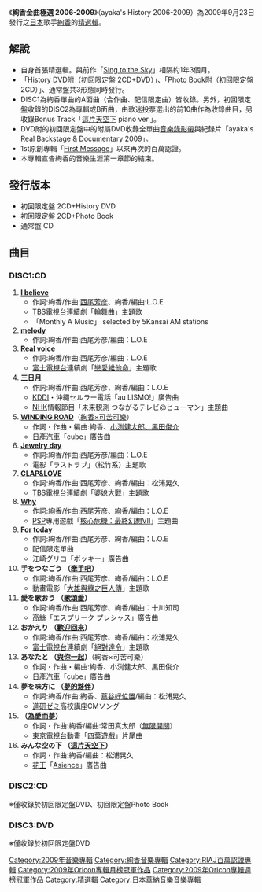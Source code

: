 {{Link style|time=2015-12-11T04:12:33+00:00}}
{{Infobox Album
| Name = ayaka's History 2006-2009
| Type = [[精選輯|精選輯]]
| Artist = [[絢香|絢香]]
| Cover          = 
| Released = 2009年9月23日
| Recorded       =
| Genre = [[J-POP|J-POP]]
| Label = [[日本華納音樂|日本華納音樂]]
| Producer       = [[:ja:西尾芳彦|西尾芳彦]]
| Reviews        = 
| Certification  = *百萬（日本唱片協會）
| Chart position = *週間最高順位第1名（[[Oricon|Oricon]]）
* 2009年9月度月間順位第3名（Oricon）
* 2009年10月度月間順位第1名（Oricon）
* 2009年11月度月間順位第9名（Oricon）
* 2009年度年間順位第6名（Oricon）
| Last album = [[Sing_to_the_Sky|Sing to the Sky]]<br/> （2008年）
| This album = '''ayaka's History 2006-2009'''<br/> （2009年）
| Next album = [[The_beginning|The beginning]]<br/> （2012年） 
}}
《'''絢香金曲極選 2006-2009'''》（ayaka's History 2006-2009）為2009年9月23日發行之[[日本|日本]]歌手[[絢香|絢香]]的[[精選輯|精選輯]]。

== 解說 ==
* 自身首張精選輯。與前作「[[Sing_to_the_Sky|Sing to the Sky]]」相隔約1年3個月。
* 「History DVD附（初回限定盤 2CD+DVD）」、「Photo Book附（初回限定盤 2CD）」、通常盤共3形態同時發行。
* DISC1為絢香單曲的A面曲（合作曲、配信限定曲）皆收錄。另外，初回限定盤收錄的DISC2為專輯或B面曲，由歌迷投票選出的前10曲作為收錄曲目，另收錄Bonus Track「[[這片天空下|這片天空下]] piano ver.」。
*DVD附的初回限定盤中的附屬DVD收錄全單曲[[音樂錄影帶|音樂錄影帶]]與紀錄片「ayaka's Real Backstage & Documentary 2009」。
*1st原創專輯「[[First_Message|First Message]]」以來再次的百萬認證。
*本專輯宣告絢香的音樂生涯第一章節的結束。

==發行版本==
*初回限定盤 2CD+History DVD
*初回限定盤 2CD+Photo Book
*通常盤 CD

== 曲目 ==
=== DISC1:CD ===
# '''[[I_believe|I believe]]'''
#* 作詞:絢香/作曲:[[西尾芳彦|西尾芳彦]]、絢香/編曲:L.O.E
#* [[TBS電視台|TBS電視台]]連續劇「[[輪舞曲|輪舞曲]]」主題歌
#* 「Monthly A Music」 selected by 5Kansai AM stations
# '''[[melody〜SOUNDS_REAL〜|melody]]'''
#* 作詞:絢香/作曲:西尾芳彦/編曲：L.O.E
# '''[[Real_voice|Real voice]]'''
#* 作詞:絢香/作曲:西尾芳彦/編曲：L.O.E
#* [[富士電視台|富士電視台]]連續劇「[[戀愛維他命|戀愛維他命]]」主題歌
# '''[[三日月|三日月]]'''
#* 作詞:絢香/作曲:西尾芳彦、絢香/編曲：L.O.E
#* [[KDDI|KDDI]]・沖繩セルラー電話「au LISMO!」廣告曲
#* [[NHK|NHK]]情報節目「未来観測 つながるテレビ@ヒューマン」主題曲
# '''[[WINDING_ROAD_(絢香×可苦可樂單曲)|WINDING ROAD]]'''（[[絢香×可苦可樂|絢香×可苦可樂]]）
#* 作詞・作曲・編曲:絢香、[[可苦可樂|小渕健太郎、黑田俊介]]
#* [[日產汽車|日產汽車]]「cube」廣告曲
# '''[[Jewelry_day|Jewelry day]]'''
#* 作詞:絢香/作曲:西尾芳彦/編曲：L.O.E
#* 電影「ラストラブ」（松竹系）主題歌
# '''[[CLAP&LOVE/Why|CLAP&LOVE]]'''
#* 作詞:絢香/作曲:西尾芳彦、絢香/編曲：松浦晃久
#* [[TBS電視台|TBS電視台]]連續劇「[[婆媳大戰|婆媳大戰]]」主題歌
# '''[[CLAP&LOVE/Why|Why]]'''
#* 作詞:絢香/作曲:西尾芳彦、絢香/編曲：L.O.E
#* [[PSP|PSP]]專用遊戲「[[核心危機：最終幻想VII|核心危機：最終幻想VII]]」主題曲
# '''[[Sing_to_the_Sky|For today]]'''
#* 作詞:絢香/作曲:西尾芳彦、絢香/編曲：L.O.E
#* 配信限定單曲
#* 江崎グリコ「ポッキー」廣告曲
# '''手をつなごう （[[牽手吧/歌頌愛|牽手吧]]）'''
#* 作詞:絢香/作曲:西尾芳彦、絢香/編曲：L.O.E
#* 動畫電影「[[大雄與綠之巨人傳|大雄與綠之巨人傳]]」主題歌
# '''愛を歌おう （[[牽手吧/歌頌愛|歌頌愛]]）'''
#* 作詞:絢香/作曲:西尾芳彦、絢香/編曲：十川知司
#* [[高絲|高絲]]「エスプリーク プレシャス」廣告曲
# '''おかえり （[[歡迎回來|歡迎回來]]）'''
#* 作詞:絢香/作曲:西尾芳彦、絢香/編曲：松浦晃久
#* [[富士電視台|富士電視台]]連續劇「[[絕對達令|絕對達令]]」主題歌
# '''あなたと （[[與你一起|與你一起]]）'''（絢香×可苦可樂）
#* 作詞・作曲・編曲:絢香、小渕健太郎、黒田俊介
#* [[日產汽車|日產汽車]]「cube」廣告曲
# '''夢を味方に （[[夢的夥伴/為愛而夢|夢的夥伴]]）'''
#* 作詞:絢香/作曲:絢香、[[蔦谷好位置|蔦谷好位置]]/編曲：松浦晃久
#* [[進研ゼミ|進研ゼミ]]高校講座CMソング
# '''{{lang|ja|恋焦がれて見た夢}} （[[夢的夥伴/為愛而夢|為愛而夢]]） '''
#* 作詞・作曲:絢香/編曲:常田真太郎（[[無限開關|無限開關]]）
#* [[東京電視台|東京電視台]]動畫「[[四葉遊戲|四葉遊戲]]」片尾曲
# '''みんな空の下 （[[這片天空下|這片天空下]]）'''
#* 作詞・作曲:絢香/編曲：松浦晃久
#* [[花王|花王]]「[[Asience|Asience]]」廣告曲

=== DISC2:CD ===
※僅收錄於初回限定盤DVD、初回限定盤Photo Book
{{tracklist
| collapsed       = 
| headline        = 
| all_lyrics      = 絢香
| extra_column    =編曲
| total_length    = 

| title1          =夢のカケラ （夢的碎片） 
| music1          = 西尾芳彦
| extra1          = L.O.E
| length1         = 3:20

| title2          = Blue days
| music2          =西尾芳彦
| extra2          = L.O.E
| length2         = 4:53

| title3          = Sky
| music3          =西尾芳彦、絢香
| extra3          = L.O.E
| length3         = 4:35

| title4          = Peace loving people
| music4          =西尾芳彦、絢香
| extra4          =石塚知生
| length4         = 3:43

| title5          = POWER OF MUSIC
| music5          =西尾芳彦、絢香
| extra5          =塩谷哲
| length5         = 4:41

| title6          =今夜も星に抱かれて… （今夜也擁抱星辰）
| music6          =西尾芳彦、絢香
| extra6          =塩谷哲
| length6         = 4:11

| title7          = グンナイベイビー （晚安寶貝）
| music7          =西尾芳彦、絢香
| extra7          = L.O.E
| length7         = 3:07

| title8          = Start to 0（Love）
| music8          =西尾芳彦
| extra8          = L.O.E
| length8         = 3:58

| title9          =君がいるから （因為有你）
| music9          =西尾芳彦、絢香
| extra9          =[[亀田誠治|亀田誠治]]
| length9         = 4:17

| title10          = ありがとう。 （謝謝。）
| music10          =絢香
| extra10          =亀田誠治
| length10        = 4:57
}}
{{tracklist
| collapsed       = yes
| headline        = Bonus track
| extra_column    = 編曲
| total_length    = 

| title11          = みんな空の下（這片天空下）
| note11           = piano ver. 
| music11          =絢香
| extra11          =
| length11        = 5:02
}}

=== DISC3:DVD ===
※僅收錄於初回限定盤DVD
{{Tracklist
| collapsed       = yes
| headline        = Music videos
| extra_column    = 监督
| total_length    = 

| title1          = I believe 
| extra1          =
| length1         = 

| title2          = melody
| extra2          =
| length2         =

| title3          = Real voice
| extra3          =
| length3         =

| title4          =三日月
| extra4          =
| length4         =

| title5          = WINDING ROAD（絢香×可苦可樂）
| extra5          =
| length5         =

| title6          = Jewelry day
| extra6          =
| length6         =

| title7          = CLAP&LOVE
| extra7          =
| length7         =

| title8          = Why
| extra8          =
| length8         =

| title9          = For today
| extra9          =
| length9         =

| title10          =手をつなごう（牽手吧）
| extra10          =
| length10         =

| title11          =愛を歌おう（歌頌愛）
| extra11          =
| length11         =

| title12          = おかえり（歡迎回來）
| extra12          =
| length12         =

| title13          = あなたと（絢香×可苦可樂）
| extra13          =
| length13         =

| title14          =夢を味方に（夢的夥伴）
| extra14          =
| length14         =

| title15          = みんな空の下（這片天空下）
| extra15          =
| length15         =
}}
{{Tracklist
| collapsed       = yes
| headline        = Special movie
| total_length    = 

| title1          = ayaka's Real Backstage & Documentary 2009
| length1         = 
}}

{{絢香}}
{{Oricon專輯月榜冠軍 (2000年代後期)|2009年10月}}
{{Oricon專輯週榜冠軍 (2009年)|2009年10月5日—10月12日，共2週}}

{{DEFAULTSORT:Ayaka's History 2006-2009}}

[[Category:2009年音樂專輯|Category:2009年音樂專輯]]
[[Category:絢香音樂專輯|Category:絢香音樂專輯]]
[[Category:RIAJ百萬認證專輯|Category:RIAJ百萬認證專輯]]
[[Category:2009年Oricon專輯月榜冠軍作品|Category:2009年Oricon專輯月榜冠軍作品]]
[[Category:2009年Oricon專輯週榜冠軍作品|Category:2009年Oricon專輯週榜冠軍作品]]
[[Category:精選輯|Category:精選輯]]
[[Category:日本華納音樂音樂專輯|Category:日本華納音樂音樂專輯]]
